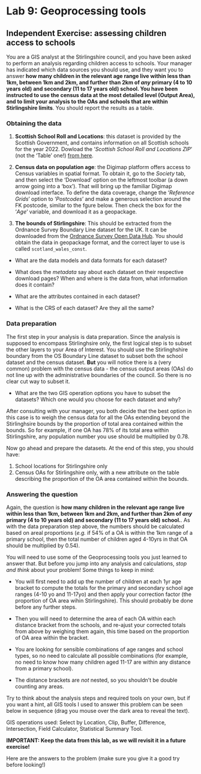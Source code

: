 # Lab 9: Geoprocessing tools

## Independent Exercise: assessing children access to schools

You are a GIS analyst at the Stirlingshire council, and you have been asked to perform an analysis regarding children access to schools. Your manager has indicated which data sources you should use, and they want you to answer **how many children in the relevant age range live within less than 1km, between 1km and 2km, and further than 2km of *any* primary (4 to 10 years old) and secondary (11 to 17 years old) school. You have been instructed to use the census data at the most detailed level (Output Area), and to limit your analysis to the OAs and schools that are within Stirlingshire limits**. You should report the results as a table. 

### Obtaining the data

1. **Scottish School Roll and Locations**: this dataset is provided by the Scottish Government, and contains information on all Scottish schools for the year 2022. Dowload the '*Scottish School Roll and Locations ZIP*' (not the 'Table' one!) [from here](https://www.data.gov.uk/dataset/9a6f9d86-9698-4a5d-a2c8-89f3b212c52c/scottish-school-roll-and-locations).

2. **Census data on population age**: the Digimap platform offers access to Census variables in spatial format. To obtain it, go to the *Society* tab, and then select the 'Download' option on the leftmost toolbar (a down arrow going into a 'box'). That will bring up the familiar Digimap download interface. To define the data coverage, change the '*Reference Grids*' option to '*Postcodes*' and make a generous selection around the FK postcode, similar to the fgure below. Then check the box for the '*Age*' variable, and download it as a geopackage. 

3. **The bounds of Stirlingshire**: This should be extracted from the Ordnance Survey Boundary Line dataset for the UK. It can be downloaded from the [Ordnance Survey Open Data Hub](https://osdatahub.os.uk/). You should obtain the data in geopackage format, and the correct layer to use is called `scotland_wales_const`. 


::: {.callout-note title="Stop and Think"}

- What are the data models and data formats for each dataset?

- What does the *metadata* say about each dataset on their respective download pages? When and where is the data from, what information does it contain?

- What are the attributes contained in each dataset?

- What is the CRS of each dataset? Are they all the same?

:::

### Data preparation

The first step in your analysis is data preparation. Since the analysis is supposed to encompass Stirlinghsire only, the first logical step is to subset the other layers to your Area of Interest. You should use the Stirlinghshire boundary from the OS Boundary Line dataset to subset both the school dataset and the census dataset. **But** you will notice there is a (very common) problem with the census data - the census output areas (OAs) do not line up with the administrative boundaries of the council. So there is no clear cut way to subset it.

::: {.callout-note title="Stop and Think"}

- What are the two GIS operation options you have to subset the datasets? Which one would you choose for each dataset and why? 

:::

After consulting with your manager, you both decide that the best option in this case is to weigh the census data for all the OAs extending beyond the Stirlinghsire bounds by the proportion of total area contained within the bounds. So for example, if one OA has 78% of its total area within Stirlingshire, any population number you use should be multiplied by 0.78. 

Now go ahead and prepare the datasets. At the end of this step, you should have:

1. School locations for Stirlingshire only
2. Census OAs for Stirlingshire only, with a new attribute on the table describing the proportion of the OA area contained within the bounds. 

### Answering the question

Again, the question is **how many children in the relevant age range live within less than 1km, between 1km and 2km, and further than 2km of *any* primary (4 to 10 years old) and secondary (11 to 17 years old) school.**. As with the data preparation step above, the numbers should be calculated based on areal proportions (*e.g.* if 54% of a OA is within the 1km range of a primary school, then the total number of children aged 4-10yrs in that OA should be multiplied by 0.54). 

You will need to use some of the Geoprocessing tools you just learned to answer that. But before you jump into any analysis and calculations, *stop and think*  about your problem! Some things to keep in mind:

- You will first need to add up the number of children at each 1yr age bracket to compute the totals for the primary and secondary school age ranges (4-10 yo and 11-17yo) and then apply your correction factor (the proportion of OA area wihin Stirlingshire). This should probably be done before any further steps.

- Then you will need to determine the area of each OA within each distance bracket from the schools, and re-ajust your corrected totals from above by weighing them again, this time based on the proportion of OA area within the bracket. 

- You are looking for sensible combinations of age ranges and school types, so no need to calculate all possible combinations (for example, no need to know how many children aged 11-17 are within any distance from a primary school).

- The distance brackets are *not* nested, so you shouldn't be double counting any areas. 

Try to think about the analysis steps and required tools on your own, but if you want a hint, all GIS tools I used to answer this problem can be seen below in sequence (drag you mouse over the dark area to reveal the text). 

GIS operations used: Select by Location, Clip, Buffer, Difference, Intersection, Field Calculator, Statistical Summary Tool. 

**IMPORTANT: Keep the data from this lab, as we will revisit it in a future exercise!** 

Here are the answers to the problem (make sure you give it a good try before looking!)